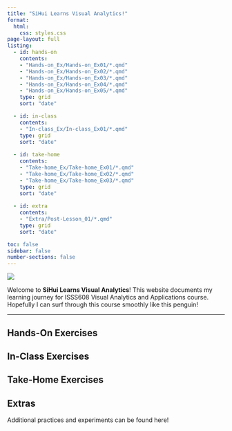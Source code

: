 ```yaml
---
title: "SiHui Learns Visual Analytics!"
format: 
  html: 
    css: styles.css
page-layout: full
listing:
  - id: hands-on
    contents:
    - "Hands-on_Ex/Hands-on_Ex01/*.qmd"
    - "Hands-on_Ex/Hands-on_Ex02/*.qmd"
    - "Hands-on_Ex/Hands-on_Ex03/*.qmd"
    - "Hands-on_Ex/Hands-on_Ex04/*.qmd"
    - "Hands-on_Ex/Hands-on_Ex05/*.qmd"
    type: grid
    sort: "date"

  - id: in-class
    contents:
    - "In-class_Ex/In-class_Ex01/*.qmd"
    type: grid
    sort: "date"
    
  - id: take-home
    contents:
    - "Take-home_Ex/Take-home_Ex01/*.qmd"
    - "Take-home_Ex/Take-home_Ex02/*.qmd"
    - "Take-home_Ex/Take-home_Ex03/*.qmd"
    type: grid
    sort: "date"
  
  - id: extra
    contents:
    - "Extra/Post-Lesson_01/*.qmd"
    type: grid
    sort: "date"

toc: false 
sidebar: false 
number-sections: false
---
```


[![](images/surfing_penguin.gif){fig-align="center"}](https://giphy.com/gifs/pudgypenguins-surf-surfing-surfboard-ybvZgzU23o0YsN5wIl)

Welcome to **SiHui Learns Visual Analytics**! This website documents my learning journey for ISSS608 Visual Analytics and Applications course. Hopefully I can surf through this course smoothly like this penguin!

------------------------------------------------------------------------

## Hands-On Exercises

::: {#hands-on}
:::

## In-Class Exercises

::: {#in-class}
:::

## Take-Home Exercises

::: {#take-home}
:::

## Extras

Additional practices and experiments can be found here!

::: {#extra}
:::

